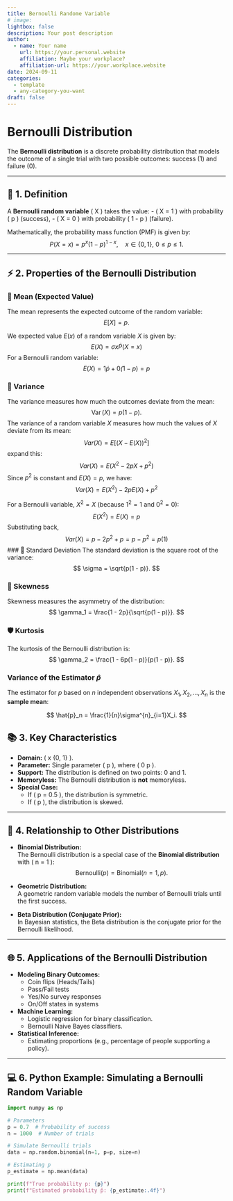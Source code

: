 ```yaml
---
title: Bernoulli Randome Variable
# image: 
lightbox: false
description: Your post description
author:
  - name: Your name
    url: https://your.personal.website
    affiliation: Maybe your workplace?
    affiliation-url: https://your.workplace.website
date: 2024-09-11
categories:
  - template
  - any-category-you-want
draft: false
---
```


# Bernoulli Distribution

The **Bernoulli distribution** is a discrete probability distribution that models the outcome of a single trial with two possible outcomes: success (1) and failure (0).

---

## 📌 1. Definition

A **Bernoulli random variable** \( X \) takes the value:
- \( X = 1 \) with probability \( p \) (success),
- \( X = 0 \) with probability \( 1 - p \) (failure).

Mathematically, the probability mass function (PMF) is given by:
$$
P(X = x) = p^x (1 - p)^{1 - x}, \quad x \in \{0, 1\}, \ 0 \leq p \leq 1.
$$

---

## ⚡ 2. Properties of the Bernoulli Distribution

### 🎯 Mean (Expected Value)
The mean represents the expected outcome of the random variable:
$$
E[X] = p.
$$

We expected value $E(x)$ of a random variable $X$ is given by:
$$
E(X) = \sigma x \dot P(X = x)
$$
For a Bernoulli random variable:
$$
E(X) = 1 \dot p + 0 \dot( 1 - p) = p
$$

### 🎲 Variance
The variance measures how much the outcomes deviate from the mean:
$$
\operatorname{Var}(X) = p(1 - p).
$$
The variance of a random variable $X$ measures how much the values of $X$ deviate from its mean:
$$
Var(X) = E[(X-E(X))^2]
$$
expand this:
$$
Var(X) = E(X^2 - 2pX + p^2)
$$
Since $p^2$ is constant and $E(X)= p$, we have:
$$
Var(X) = E(X^2) - 2pE(X) + p^2
$$

For a Bernoulli variable, $X^2 = X$ (because $1^2 = 1$ and $0^2=0$):
$$
E(X^2) = E(X) = p
$$
Substituting back, 
$$
Var(X) = p - 2p^2 + p = p - p^2 = p(1)
$$
### 📝 Standard Deviation
The standard deviation is the square root of the variance:
$$
\sigma = \sqrt{p(1 - p)}.
$$

### 📏 Skewness
Skewness measures the asymmetry of the distribution:
$$
\gamma_1 = \frac{1 - 2p}{\sqrt{p(1 - p)}}.
$$

### 🛡️ Kurtosis
The kurtosis of the Bernoulli distribution is:
$$
\gamma_2 = \frac{1 - 6p(1 - p)}{p(1 - p)}.
$$


### Variance of the Estimator $\hat{p}$

The estimator for $p$ based on $n$ independent observations $X_1, X_2, \dots, X_n$ is the **sample mean**:

$$
\hat{p}_n = \frac{1}{n}\sigma^{n}_{i=1}X_i.
$$


## 📚 3. Key Characteristics

- **Domain:** \( x \in \{0, 1\} \).
- **Parameter:** Single parameter \( p \), where \( 0 \leq p \leq 1 \).
- **Support:** The distribution is defined on two points: 0 and 1.
- **Memoryless:** The Bernoulli distribution is **not** memoryless.
- **Special Case:**  
  - If \( p = 0.5 \), the distribution is symmetric.
  - If \( p \neq 0.5 \), the distribution is skewed.

---

## 🔗 4. Relationship to Other Distributions

- **Binomial Distribution:**  
  The Bernoulli distribution is a special case of the **Binomial distribution** with \( n = 1 \):
  $$
  \text{Bernoulli}(p) = \text{Binomial}(n=1, p).
  $$

- **Geometric Distribution:**  
  A geometric random variable models the number of Bernoulli trials until the first success.

- **Beta Distribution (Conjugate Prior):**  
  In Bayesian statistics, the Beta distribution is the conjugate prior for the Bernoulli likelihood.

---

## 🌐 5. Applications of the Bernoulli Distribution

- **Modeling Binary Outcomes:**  
  - Coin flips (Heads/Tails)
  - Pass/Fail tests
  - Yes/No survey responses
  - On/Off states in systems

- **Machine Learning:**  
  - Logistic regression for binary classification.
  - Bernoulli Naive Bayes classifiers.

- **Statistical Inference:**  
  - Estimating proportions (e.g., percentage of people supporting a policy).

---

## 💻 6. Python Example: Simulating a Bernoulli Random Variable

```python
import numpy as np

# Parameters
p = 0.7  # Probability of success
n = 1000  # Number of trials

# Simulate Bernoulli trials
data = np.random.binomial(n=1, p=p, size=n)

# Estimating p
p_estimate = np.mean(data)

print(f"True probability p: {p}")
print(f"Estimated probability p̂: {p_estimate:.4f}")
```